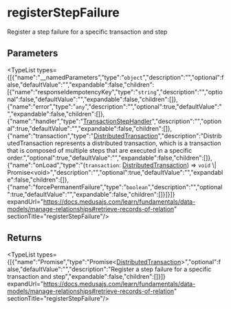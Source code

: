 
# registerStepFailure

Register a step failure for a specific transaction and step

## Parameters

<TypeList types={[{"name":"__namedParameters","type":"`object`","description":"","optional":false,"defaultValue":"","expandable":false,"children":[{"name":"responseIdempotencyKey","type":"`string`","description":"","optional":false,"defaultValue":"","expandable":false,"children":[]},{"name":"error","type":"`any`","description":"","optional":true,"defaultValue":"","expandable":false,"children":[]},{"name":"handler","type":"[TransactionStepHandler](../../../types/workflows.TransactionStepHandler/page.mdx)","description":"","optional":true,"defaultValue":"","expandable":false,"children":[]},{"name":"transaction","type":"[DistributedTransaction](../../../classes/workflows.DistributedTransaction/page.mdx)","description":"DistributedTransaction represents a distributed transaction, which is a transaction that is composed of multiple steps that are executed in a specific order.","optional":true,"defaultValue":"","expandable":false,"children":[]},{"name":"onLoad","type":"(`transaction`: [DistributedTransaction](../../../classes/workflows.DistributedTransaction/page.mdx)) => `void` \\| Promise&#60;void&#62;","description":"","optional":true,"defaultValue":"","expandable":false,"children":[]},{"name":"forcePermanentFailure","type":"`boolean`","description":"","optional":true,"defaultValue":"","expandable":false,"children":[]}]}]} expandUrl="https://docs.medusajs.com/learn/fundamentals/data-models/manage-relationships#retrieve-records-of-relation" sectionTitle="registerStepFailure"/>

## Returns

<TypeList types={[{"name":"Promise","type":"Promise&#60;[DistributedTransaction](../../../classes/workflows.DistributedTransaction/page.mdx)&#62;","optional":false,"defaultValue":"","description":"Register a step failure for a specific transaction and step","expandable":false,"children":[]}]} expandUrl="https://docs.medusajs.com/learn/fundamentals/data-models/manage-relationships#retrieve-records-of-relation" sectionTitle="registerStepFailure"/>

